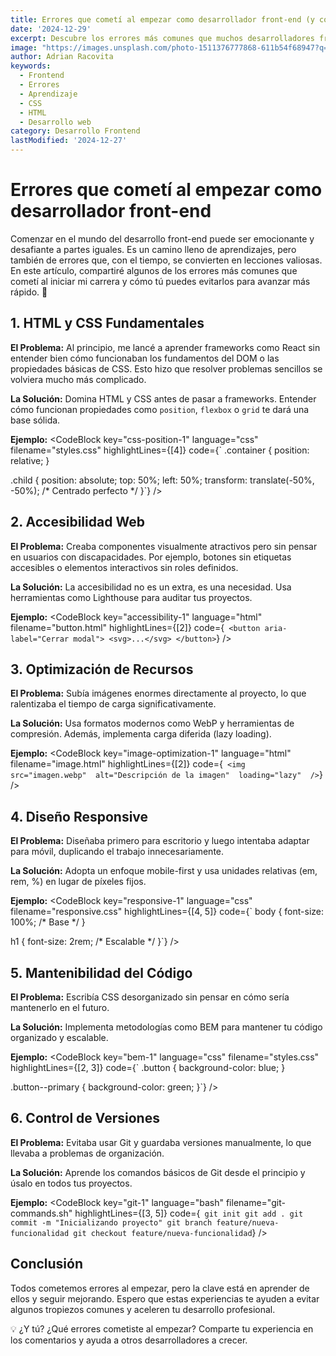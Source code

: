 ```yaml
---
title: Errores que cometí al empezar como desarrollador front-end (y cómo evitarlos)
date: '2024-12-29'
excerpt: Descubre los errores más comunes que muchos desarrolladores front-end cometemos al iniciar y cómo aprender de ellos puede acelerar tu crecimiento profesional.
image: "https://images.unsplash.com/photo-1511376777868-611b54f68947?q=80&w=3270&auto=format&fit=crop&ixlib=rb-4.0.3&ixid=M3wxMjA3fDB8MHxwaG90by1wYWdlfHx8fGVufDB8fHx8fA%3D%3D"
author: Adrian Racovita
keywords: 
  - Frontend
  - Errores
  - Aprendizaje
  - CSS
  - HTML
  - Desarrollo web
category: Desarrollo Frontend
lastModified: '2024-12-27'
---
```


# Errores que cometí al empezar como desarrollador front-end

Comenzar en el mundo del desarrollo front-end puede ser emocionante y desafiante a partes iguales. Es un camino lleno de aprendizajes, pero también de errores que, con el tiempo, se convierten en lecciones valiosas. En este artículo, compartiré algunos de los errores más comunes que cometí al iniciar mi carrera y cómo tú puedes evitarlos para avanzar más rápido. 🚀

## 1. HTML y CSS Fundamentales

**El Problema:**
Al principio, me lancé a aprender frameworks como React sin entender bien cómo funcionaban los fundamentos del DOM o las propiedades básicas de CSS. Esto hizo que resolver problemas sencillos se volviera mucho más complicado.

**La Solución:**
Domina HTML y CSS antes de pasar a frameworks. Entender cómo funcionan propiedades como `position`, `flexbox` o `grid` te dará una base sólida.

**Ejemplo:**
<CodeBlock 
  key="css-position-1"
  language="css"
  filename="styles.css"
  highlightLines={[4]}
  code={`
.container {
  position: relative;
}

.child {
  position: absolute;
  top: 50%;
  left: 50%;
  transform: translate(-50%, -50%); /* Centrado perfecto */
}`}
/>

## 2. Accesibilidad Web

**El Problema:**
Creaba componentes visualmente atractivos pero sin pensar en usuarios con discapacidades. Por ejemplo, botones sin etiquetas accesibles o elementos interactivos sin roles definidos.

**La Solución:**
La accesibilidad no es un extra, es una necesidad. Usa herramientas como Lighthouse para auditar tus proyectos.

**Ejemplo:**
<CodeBlock 
  key="accessibility-1"
  language="html"
  filename="button.html"
  highlightLines={[2]}
  code={`
<button aria-label="Cerrar modal">
  <svg>...</svg>
</button>`}
/>

## 3. Optimización de Recursos

**El Problema:**
Subía imágenes enormes directamente al proyecto, lo que ralentizaba el tiempo de carga significativamente.

**La Solución:**
Usa formatos modernos como WebP y herramientas de compresión. Además, implementa carga diferida (lazy loading).

**Ejemplo:**
<CodeBlock 
  key="image-optimization-1"
  language="html"
  filename="image.html"
  highlightLines={[2]}
  code={`
<img src="imagen.webp" 
     alt="Descripción de la imagen" 
     loading="lazy" 
/>`}
/>

## 4. Diseño Responsive

**El Problema:**
Diseñaba primero para escritorio y luego intentaba adaptar para móvil, duplicando el trabajo innecesariamente.

**La Solución:**
Adopta un enfoque mobile-first y usa unidades relativas (em, rem, %) en lugar de píxeles fijos.

**Ejemplo:**
<CodeBlock 
  key="responsive-1"
  language="css"
  filename="responsive.css"
  highlightLines={[4, 5]}
  code={`
body {
  font-size: 100%; /* Base */
}

h1 {
  font-size: 2rem; /* Escalable */
}`}
/>

## 5. Mantenibilidad del Código

**El Problema:**
Escribía CSS desorganizado sin pensar en cómo sería mantenerlo en el futuro.

**La Solución:**
Implementa metodologías como BEM para mantener tu código organizado y escalable.

**Ejemplo:**
<CodeBlock 
  key="bem-1"
  language="css"
  filename="styles.css"
  highlightLines={[2, 3]}
  code={`
.button {
  background-color: blue;
}

.button--primary {
  background-color: green;
}`}
/>

## 6. Control de Versiones

**El Problema:**
Evitaba usar Git y guardaba versiones manualmente, lo que llevaba a problemas de organización.

**La Solución:**
Aprende los comandos básicos de Git desde el principio y úsalo en todos tus proyectos.

**Ejemplo:**
<CodeBlock 
  key="git-1"
  language="bash"
  filename="git-commands.sh"
  highlightLines={[3, 5]}
  code={`
git init
git add .
git commit -m "Inicializando proyecto"
git branch feature/nueva-funcionalidad
git checkout feature/nueva-funcionalidad`}
/>

## Conclusión

Todos cometemos errores al empezar, pero la clave está en aprender de ellos y seguir mejorando. Espero que estas experiencias te ayuden a evitar algunos tropiezos comunes y aceleren tu desarrollo profesional.

💡 ¿Y tú? ¿Qué errores cometiste al empezar? Comparte tu experiencia en los comentarios y ayuda a otros desarrolladores a crecer.